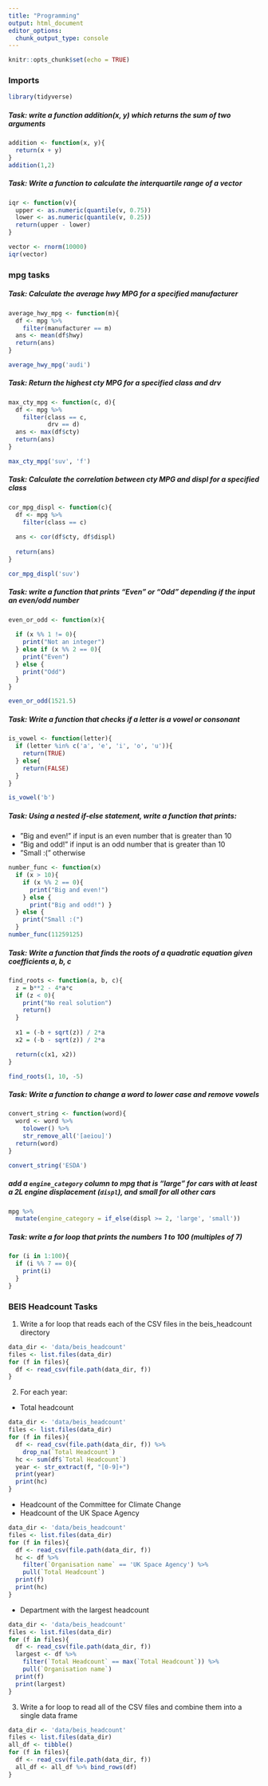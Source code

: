 ```yaml
---
title: "Programming"
output: html_document
editor_options: 
  chunk_output_type: console
---
```


```r
knitr::opts_chunk$set(echo = TRUE)
```

### Imports 

```r
library(tidyverse)
```


##### Task: write a function addition(x, y) which returns the sum of two arguments

```r
addition <- function(x, y){
  return(x + y)
}
addition(1,2)
```

##### Task: Write a function to calculate the interquartile range of a vector

```r
iqr <- function(v){
  upper <- as.numeric(quantile(v, 0.75))
  lower <- as.numeric(quantile(v, 0.25))
  return(upper - lower)
}

vector <- rnorm(10000)
iqr(vector)
```

### mpg tasks

##### Task: Calculate the average hwy MPG for a specified manufacturer 

```r
average_hwy_mpg <- function(m){
  df <- mpg %>%
    filter(manufacturer == m)
  ans <- mean(df$hwy)
  return(ans)
}

average_hwy_mpg('audi')
```

##### Task: Return the highest cty MPG for a specified class and drv

```r
max_cty_mpg <- function(c, d){
  df <- mpg %>%
    filter(class == c,
           drv == d)
  ans <- max(df$cty)
  return(ans)
}

max_cty_mpg('suv', 'f')

```

##### Task: Calculate the correlation between cty MPG and displ for a specified class

```r
cor_mpg_displ <- function(c){
  df <- mpg %>%
    filter(class == c)
  
  ans <- cor(df$cty, df$displ)
  
  return(ans)
}

cor_mpg_displ('suv')
```

##### Task: write a function that prints “Even” or “Odd” depending if the input an even/odd number

```r
even_or_odd <- function(x){
  
  if (x %% 1 != 0){
    print("Not an integer")
  } else if (x %% 2 == 0){
    print("Even") 
  } else {
    print("Odd")
  }
}

even_or_odd(1521.5)

```

##### Task: Write a function that checks if a letter is a vowel or consonant

```r
is_vowel <- function(letter){
  if (letter %in% c('a', 'e', 'i', 'o', 'u')){
    return(TRUE)
  } else{
    return(FALSE)
  }
}

is_vowel('b')

```

##### Task: Using a nested if-else statement, write a function that prints: 

- ”Big and even!” if input is an even number that is greater than 10
- “Big and odd!” if input is an odd number that is greater than 10
- ”Small :(” otherwise

```r

number_func <- function(x)
  if (x > 10){
    if (x %% 2 == 0){
      print("Big and even!")
    } else {
      print("Big and odd!") }
  } else {
    print("Small :(")
  }
number_func(11259125)
```

##### Task: Write a function that finds the roots of a quadratic equation given coefficients a, b, c

```r
find_roots <- function(a, b, c){
  z = b**2 - 4*a*c
  if (z < 0){
    print("No real solution")
    return()
  }
  
  x1 = (-b + sqrt(z)) / 2*a
  x2 = (-b - sqrt(z)) / 2*a

  return(c(x1, x2))
}

find_roots(1, 10, -5)
```

##### Task: Write a function to change a word to lower case and remove vowels

```r
convert_string <- function(word){
  word <- word %>%
    tolower() %>%
    str_remove_all('[aeiou]')
  return(word)
}

convert_string('ESDA')
```

##### add a `engine_category` column to mpg that is “large” for cars with at least a 2L engine displacement (`displ`), and small for all other cars

```r
mpg %>% 
  mutate(engine_category = if_else(displ >= 2, 'large', 'small'))
```


##### Task: write a for loop that prints the numbers 1 to 100 (multiples of 7)

```r
for (i in 1:100){
  if (i %% 7 == 0){
    print(i)
  }
}
```

### BEIS Headcount Tasks

1. Write a for loop that reads each of the CSV files in the beis_headcount directory

```r
data_dir <- 'data/beis_headcount'
files <- list.files(data_dir)
for (f in files){
  df <- read_csv(file.path(data_dir, f))
}
```

2. For each year:

- Total headcount

```r
data_dir <- 'data/beis_headcount'
files <- list.files(data_dir)
for (f in files){
  df <- read_csv(file.path(data_dir, f)) %>%
    drop_na(`Total Headcount`)
  hc <- sum(df$`Total Headcount`)
  year <- str_extract(f, "[0-9]+")
  print(year)
  print(hc)
}
```

- Headcount of the Committee for Climate Change
- Headcount of the UK Space Agency 

```r
data_dir <- 'data/beis_headcount'
files <- list.files(data_dir)
for (f in files){
  df <- read_csv(file.path(data_dir, f))
  hc <- df %>% 
    filter(`Organisation name` == 'UK Space Agency') %>% 
    pull(`Total Headcount`)
  print(f)
  print(hc)
}
```

- Department with the largest headcount

```r
data_dir <- 'data/beis_headcount'
files <- list.files(data_dir)
for (f in files){
  df <- read_csv(file.path(data_dir, f))
  largest <- df %>% 
    filter(`Total Headcount` == max(`Total Headcount`)) %>% 
    pull(`Organisation name`)
  print(f)
  print(largest)
}
```

3. Write a for loop to read all of the CSV files and combine them into a single data frame

```r
data_dir <- 'data/beis_headcount'
files <- list.files(data_dir)
all_df <- tibble()
for (f in files){
  df <- read_csv(file.path(data_dir, f))
  all_df <- all_df %>% bind_rows(df)
}
```
